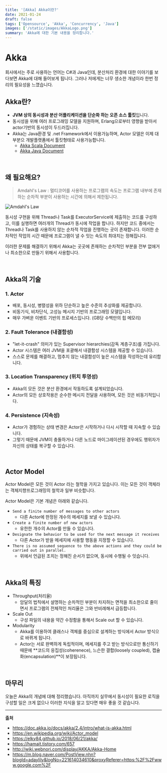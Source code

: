 ```yaml
---
title: '[Akka] Akka이란?'
date: 2021-01-24
draft: false
tags: ['Opensource', 'Akka', 'Concurrency', 'Java']
images: ['/static/images/AkkaLogo.png']
summary: 'Akka에 대한 기본 내용을 정리합니다.'
---
```


# Akka

회사에서는 주로 사용하는 언어는 C#과 Java인데, 분산처리 환경에 대한 이야기를 보다보면 Akka에 대해 들어보게 됩니다. 그러나 저에게는 너무 생소한 개념이라 한번 정리의 필요성을 느꼈습니다.

## Akka란?

- **JVM 상의 동시성과 분산 어플리케이션을 단순화 하는 오픈 소스 툴킷**입니다.
- 동시성을 위해 여러 프로그래밍 모델을 지원하며, Erlang으로부터 영향을 받아서 actor기반의 동시성이 두드러집니다.
- Akka는 Java환경 및 .net Framework에서 이용가능하며, Actor 모델은 이제 대부분으 개발플랫폼에서 툴킷형태로 사용가능합니다.
  - [Akka Scala Document](https://doc.akka.io/docs/akka/2.4/scala.html#scala-api)
  - [Akka Java Document](https://doc.akka.io/docs/akka/2.4/java.html#java-api)

<br />

## 왜 필요해요?

> Amdahl's Law : 멀티코어를 사용하는 프로그램의 속도는 프로그램 내부에 존재하는 순차적 부분이 사용하는 시간에 의해서 제한됩니다.

![Amdahl's Law](https://user-images.githubusercontent.com/42582516/105619519-ae45ff80-5e36-11eb-9e17-a460356274d3.png)

동시성 구현을 위해 Thread나 Task를 ExecutorService에 제출하는 코드를 구성하고, 이를 실행하면 여러개의 Thread가 동시에 작업을 합니다. 하지만 코드 중에서는 Thread나 Task를 사용하지 않는 순차적 작업을 진행하는 곳이 존재합니다. 이러한 순차적인 작업의 시간 때문에 프로그램이 낼 수 잇는 속도의 최대치는 정해집니다.

이러한 문제를 해결하기 위해서 Akka는 곳곳에 존재하는 순차적인 부분을 전부 없애거나 최소한으로 만들기 위해서 사용합니다.

<br />

## Akka의 기술

### 1. Actor

- 배포, 동시성, 병렬성을 위하 단순하고 높은 수준의 추상화를 제공합니다.
- 비동기식, 비차단식, 고성능 메시지 기반의 프로그래밍 모델입니다.
- 매우 가벼운 이벤트 기반의 프로세스입니다. (GB당 수백만의 힙 메모리)

### 2. Fault Tolerance (내결함성)

- "let-it-crash" 의미가 있는 Supervisor hierarchies(감독 계층구조)를 가집니다.
- Actor 시스템은 여러 JVM을 포괄해서 내결함성 시스템을 제공할 수 있습니다.
- 스스로 문제를 해결하고, 멈추지 않는 내결함성이 높은 시스템을 작성하는데 유리합니다.

### 3. Location Transparency (위치 투영성)

- Akka의 모든 것은 분산 환경에서 작동하도록 설계되었습니다.
- Actor의 모든 상호작용은 순수한 메시지 전달을 사용하며, 모든 것은 비동기적입니다.

### 4. Persistence (지속성)

- Actor가 경험하는 상태 변경은 Actor은 시작하거나 다시 시작할 때 지속할 수 있습니다.
- 그렇기 때문에 JVM이 충돌하거나 다른 노드로 마이그레이션된 경우에도 행위자가 자신의 상태를 복구할 수 있습니다.

<br />

## Actor Model

Actor Model은 모든 것이 Actor 라는 철학을 가지고 있습니다. 이는 모든 것이 객체라는 객체지향프로그래밍의 철학과 일부 비슷합니다.

Actor Model은 기본 개념은 아래와 같습니다.

- `Send a finite number of messages to other actors`
  - 다른 Actor에 한정된 개수의 메세지를 보낼 수 있습니다.
- `Create a finite number of new actors`
  - 유한한 개수의 Actor를 만들 수 있습니다.
- `Designate the behavior to be used for the next message it receives`
  - 다른 Actor가 받을 메세지에 사용할 행동을 지정할 수 있습니다.
- `There is no assumed sequence to the above actions and they could be carried out in parallel.`
  - 위에서 언급된 조치는 정해진 순서가 없으며, 동시에 수행될 수 잇습니다.

<br />

## Akka의 특징

- Throughput(처리율)
  - 암달의 법칙에서 설명하는 순차적인 부분이 차지하는 면적을 최소한으로 줄이면서 프로그램의 전체적인 처리율은 그와 반비례해서 급등합니다.
- Scale Out
  - 구성 파일의 내용을 약간 수정함을 통해서 Scale out 할 수 있습니다.
- Modularity
  - Akka를 이용하여 클래스나 객체를 중심으로 설계하는 방식에서 Actor 방식으로 바뀌게 됩니다.
  - Actor는 서로 완벽하게 독립적이며, 메세지를 주고 받는 방식으로만 통신하기 때문에 **코드의 응집성(coherenece), 느슨한 결합(loosely coupled), 캡슐화(encapsulation)**이 보장됩니다.

<br />

## 마무리

오늘은 Akka의 개념에 대해 정리했습니다. 아직까지 실무에서 동시성이 필요한 로직을 구성할 일은 크게 없으나 이러한 지식을 알고 있다면 매우 좋을 것 같습니다.

---

**출처**

- https://doc.akka.io/docs/akka/2.4/intro/what-is-akka.html
- https://en.wikipedia.org/wiki/Actor_model
- https://elky84.github.io/2018/06/21/akka/
- https://hamait.tistory.com/657
- http://wiki.webnori.com/display/AKKA/Akka-Home
- https://m.blog.naver.com/PostView.nhn?blogId=adaylily&logNo=221614034610&proxyReferer=https:%2F%2Fwww.google.com%2F
